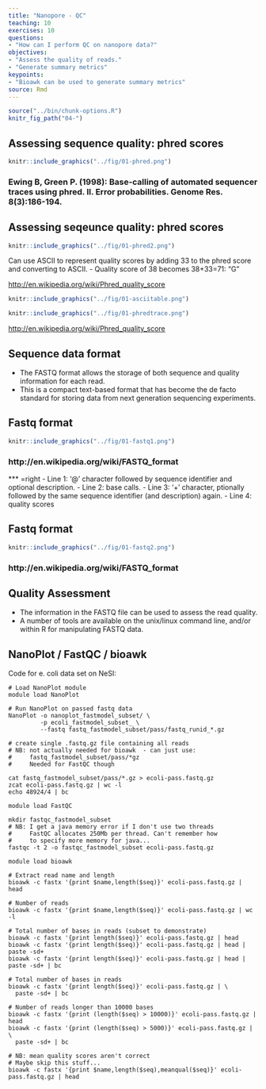 ```yaml
---
title: "Nanopore - QC"
teaching: 10
exercises: 10
questions:
- "How can I perform QC on nanopore data?"
objectives:
- "Assess the quality of reads."
- "Generate summary metrics"
keypoints:
- "Bioawk can be used to generate summary metrics"
source: Rmd
---
```


```r
source("../bin/chunk-options.R")
knitr_fig_path("04-")
```


## Assessing sequence quality: phred scores



```r
knitr::include_graphics("../fig/01-phred.png")
```

### Ewing B, Green P. (1998): Base-calling of automated sequencer traces using phred. II. Error probabilities. Genome Res. 8(3):186-194.



## Assessing seqeunce quality: phred scores




```r
knitr::include_graphics("../fig/01-phred2.png")
```

Can use ASCII to represent quality scores by adding 33 to the phred score and converting to ASCII.
 - Quality score of 38 becomes 38+33=71: “G” 

[http://en.wikipedia.org/wiki/Phred_quality_score](http://en.wikipedia.org/wiki/Phred_quality_score)


 


```r
knitr::include_graphics("../fig/01-asciitable.png")
```




```r
knitr::include_graphics("../fig/01-phredtrace.png")
```

[http://en.wikipedia.org/wiki/Phred_quality_score](http://en.wikipedia.org/wiki/Phred_quality_score)



## Sequence data format

 - The FASTQ format allows the storage of both sequence and quality information for each read.
 - This is a compact text-based format that has become the de facto standard for storing data from next generation sequencing experiments.



## Fastq format 





```r
knitr::include_graphics("../fig/01-fastq1.png")
```

### http://en.wikipedia.org/wiki/FASTQ_format

*** =right
 - Line 1: '@' character followed by sequence identifier and optional description.
 - Line 2: base calls.
 - Line 3: '+' character, ptionally followed by the same sequence identifier (and description) again.
 - Line 4: quality scores



## Fastq format



```r
knitr::include_graphics("../fig/01-fastq2.png")
```

### http://en.wikipedia.org/wiki/FASTQ_format



## Quality Assessment

 - The information in the FASTQ file can be used to assess the read quality.
 - A number of tools are available on the unix/linux command line, and/or within R for manipulating FASTQ data.



## NanoPlot / FastQC / bioawk

Code for e. coli data set on NeSI:

```
# Load NanoPlot module
module load NanoPlot
```
 
```
# Run NanoPlot on passed fastq data
NanoPlot -o nanoplot_fastmodel_subset/ \
         -p ecoli_fastmodel_subset_ \
         --fastq fastq_fastmodel_subset/pass/fastq_runid_*.gz
```

```
# create single .fastq.gz file containing all reads 
# NB: not actually needed for bioawk  - can just use: 
#     fastq_fastmodel_subset/pass/*gz
#     Needed for FastQC though

cat fastq_fastmodel_subset/pass/*.gz > ecoli-pass.fastq.gz
zcat ecoli-pass.fastq.gz | wc -l 
echo 48924/4 | bc
```

```
module load FastQC

mkdir fastqc_fastmodel_subset
# NB: I get a java memory error if I don't use two threads
#     FastQC allocates 250Mb per thread. Can't remember how 
#     to specify more memory for java...
fastqc -t 2 -o fastqc_fastmodel_subset ecoli-pass.fastq.gz
```

```
module load bioawk

# Extract read name and length
bioawk -c fastx '{print $name,length($seq)}' ecoli-pass.fastq.gz | head

# Number of reads
bioawk -c fastx '{print $name,length($seq)}' ecoli-pass.fastq.gz | wc -l

# Total number of bases in reads (subset to demonstrate)
bioawk -c fastx '{print length($seq)}' ecoli-pass.fastq.gz | head 
bioawk -c fastx '{print length($seq)}' ecoli-pass.fastq.gz | head | paste -sd+ 
bioawk -c fastx '{print length($seq)}' ecoli-pass.fastq.gz | head | paste -sd+ | bc

# Total number of bases in reads 
bioawk -c fastx '{print length($seq)}' ecoli-pass.fastq.gz | \
  paste -sd+ | bc
  
# Number of reads longer than 10000 bases
bioawk -c fastx '{print (length($seq) > 10000)}' ecoli-pass.fastq.gz | head
bioawk -c fastx '{print (length($seq) > 5000)}' ecoli-pass.fastq.gz | \
  paste -sd+ | bc

# NB: mean quality scores aren't correct
# Maybe skip this stuff...
bioawk -c fastx '{print $name,length($seq),meanqual($seq)}' ecoli-pass.fastq.gz | head
```


